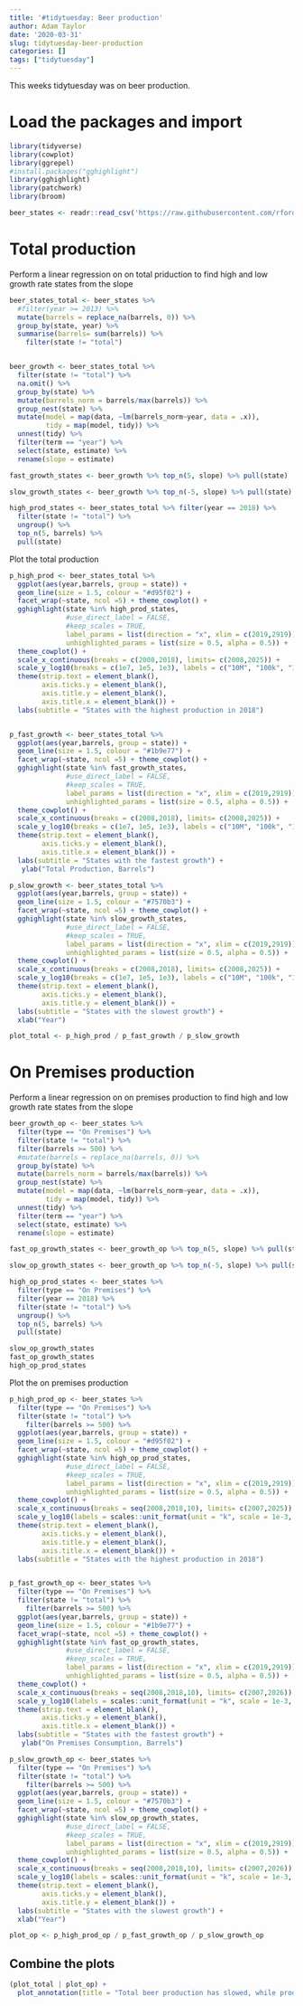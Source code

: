 ```yaml
---
title: '#tidytuesday: Beer production'
author: Adam Taylor
date: '2020-03-31'
slug: tidytuesday-beer-production
categories: []
tags: ["tidytuesday"]
---
```


This weeks tidytuesday was on beer production.

# Load the packages and import

```r
library(tidyverse)
library(cowplot)
library(ggrepel)
#install.packages("gghighlight")
library(gghighlight)
library(patchwork)
library(broom)

beer_states <- readr::read_csv('https://raw.githubusercontent.com/rfordatascience/tidytuesday/master/data/2020/2020-03-31/beer_states.csv')

```



# Total production

Perform a linear regression on on total priduction to find high and low growth rate states from the slope

```r
beer_states_total <- beer_states %>% 
  #filter(year >= 2013) %>%
  mutate(barrels = replace_na(barrels, 0)) %>%
  group_by(state, year) %>%
  summarise(barrels= sum(barrels)) %>%
    filter(state != "total")


beer_growth <- beer_states_total %>%
  filter(state != "total") %>%
  na.omit() %>%
  group_by(state) %>%
  mutate(barrels_norm = barrels/max(barrels)) %>%
  group_nest(state) %>%
  mutate(model = map(data, ~lm(barrels_norm~year, data = .x)),
         tidy = map(model, tidy)) %>%
  unnest(tidy) %>%
  filter(term == "year") %>%
  select(state, estimate) %>%
  rename(slope = estimate)

fast_growth_states <- beer_growth %>% top_n(5, slope) %>% pull(state)

slow_growth_states <- beer_growth %>% top_n(-5, slope) %>% pull(state)

high_prod_states <- beer_states_total %>% filter(year == 2018) %>%
  filter(state != "total") %>%
  ungroup() %>%
  top_n(5, barrels) %>% 
  pull(state)

```


Plot the total production

```r




p_high_prod <- beer_states_total %>%
  ggplot(aes(year,barrels, group = state)) + 
  geom_line(size = 1.5, colour = "#d95f02") +
  facet_wrap(~state, ncol =5) + theme_cowplot() +
  gghighlight(state %in% high_prod_states,
              #use_direct_label = FALSE,
              #keep_scales = TRUE,
              label_params = list(direction = "x", xlim = c(2019,2919)),
              unhighlighted_params = list(size = 0.5, alpha = 0.5)) +
  theme_cowplot() +
  scale_x_continuous(breaks = c(2008,2018), limits= c(2008,2025)) +
  scale_y_log10(breaks = c(1e7, 1e5, 1e3), labels = c("10M", "100k", "1k")) +
  theme(strip.text = element_blank(),
        axis.ticks.y = element_blank(),
        axis.title.y = element_blank(),
        axis.title.x = element_blank()) +
  labs(subtitle = "States with the highest production in 2018")


p_fast_growth <- beer_states_total %>%
  ggplot(aes(year,barrels, group = state)) + 
  geom_line(size = 1.5, colour = "#1b9e77") +
  facet_wrap(~state, ncol =5) + theme_cowplot() +
  gghighlight(state %in% fast_growth_states,
              #use_direct_label = FALSE,
              #keep_scales = TRUE,
              label_params = list(direction = "x", xlim = c(2019,2919)),
              unhighlighted_params = list(size = 0.5, alpha = 0.5)) +
  theme_cowplot() +
  scale_x_continuous(breaks = c(2008,2018), limits= c(2008,2025)) +
  scale_y_log10(breaks = c(1e7, 1e5, 1e3), labels = c("10M", "100k", "1k")) +
  theme(strip.text = element_blank(),
        axis.ticks.y = element_blank(),
        axis.title.x = element_blank()) +
  labs(subtitle = "States with the fastest growth") +
   ylab("Total Production, Barrels")

p_slow_growth <- beer_states_total %>%
  ggplot(aes(year,barrels, group = state)) + 
  geom_line(size = 1.5, colour = "#7570b3") +
  facet_wrap(~state, ncol =5) + theme_cowplot() +
  gghighlight(state %in% slow_growth_states,
              #use_direct_label = FALSE,
              #keep_scales = TRUE,
              label_params = list(direction = "x", xlim = c(2019,2919)),
              unhighlighted_params = list(size = 0.5, alpha = 0.5)) +
  theme_cowplot() +
  scale_x_continuous(breaks = c(2008,2018), limits= c(2008,2025)) +
  scale_y_log10(breaks = c(1e7, 1e5, 1e3), labels = c("10M", "100k", "1k")) +
  theme(strip.text = element_blank(),
        axis.ticks.y = element_blank(),
        axis.title.y = element_blank()) +
  labs(subtitle = "States with the slowest growth") +
  xlab("Year")

plot_total <- p_high_prod / p_fast_growth / p_slow_growth

```

# On Premises production

Perform a linear regression on on premises production to find high and low growth rate states from the slope

```r

beer_growth_op <- beer_states %>%
  filter(type == "On Premises") %>%
  filter(state != "total") %>%
  filter(barrels >= 500) %>%
  #mutate(barrels = replace_na(barrels, 0)) %>%
  group_by(state) %>%
  mutate(barrels_norm = barrels/max(barrels)) %>%
  group_nest(state) %>%
  mutate(model = map(data, ~lm(barrels_norm~year, data = .x)),
         tidy = map(model, tidy)) %>%
  unnest(tidy) %>%
  filter(term == "year") %>%
  select(state, estimate) %>%
  rename(slope = estimate)

fast_op_growth_states <- beer_growth_op %>% top_n(5, slope) %>% pull(state)

slow_op_growth_states <- beer_growth_op %>% top_n(-5, slope) %>% pull(state)

high_op_prod_states <- beer_states %>%
  filter(type == "On Premises") %>%
  filter(year == 2018) %>%
  filter(state != "total") %>%
  ungroup() %>%
  top_n(5, barrels) %>% 
  pull(state)

slow_op_growth_states
fast_op_growth_states
high_op_prod_states


```


Plot the on premises production

```r



p_high_prod_op <- beer_states %>%
  filter(type == "On Premises") %>%
  filter(state != "total") %>%
    filter(barrels >= 500) %>%
  ggplot(aes(year,barrels, group = state)) + 
  geom_line(size = 1.5, colour = "#d95f02") +
  facet_wrap(~state, ncol =5) + theme_cowplot() +
  gghighlight(state %in% high_op_prod_states,
              #use_direct_label = FALSE,
              #keep_scales = TRUE,
              label_params = list(direction = "x", xlim = c(2019,2919)),
              unhighlighted_params = list(size = 0.5, alpha = 0.5)) +
  theme_cowplot() +
  scale_x_continuous(breaks = seq(2008,2018,10), limits= c(2007,2025)) +
  scale_y_log10(labels = scales::unit_format(unit = "k", scale = 1e-3, accuracy = 1, sep = "")) +
  theme(strip.text = element_blank(),
        axis.ticks.y = element_blank(),
        axis.title.y = element_blank(),
        axis.title.x = element_blank()) +
  labs(subtitle = "States with the highest production in 2018")


p_fast_growth_op <- beer_states %>%
  filter(type == "On Premises") %>%
  filter(state != "total") %>%
    filter(barrels >= 500) %>%
  ggplot(aes(year,barrels, group = state)) + 
  geom_line(size = 1.5, colour = "#1b9e77") +
  facet_wrap(~state, ncol =5) + theme_cowplot() +
  gghighlight(state %in% fast_op_growth_states,
              #use_direct_label = FALSE,
              #keep_scales = TRUE,
              label_params = list(direction = "x", xlim = c(2019,2919)),
              unhighlighted_params = list(size = 0.5, alpha = 0.5)) +
  theme_cowplot() +
  scale_x_continuous(breaks = seq(2008,2018,10), limits= c(2007,2026)) +
  scale_y_log10(labels = scales::unit_format(unit = "k", scale = 1e-3, accuracy = 1, sep = "")) +
  theme(strip.text = element_blank(),
        axis.ticks.y = element_blank(),
        axis.title.x = element_blank()) +
  labs(subtitle = "States with the fastest growth") +
   ylab("On Premises Consumption, Barrels")

p_slow_growth_op <- beer_states %>%
  filter(type == "On Premises") %>%
  filter(state != "total") %>%
    filter(barrels >= 500) %>%
  ggplot(aes(year,barrels, group = state)) + 
  geom_line(size = 1.5, colour = "#7570b3") +
  facet_wrap(~state, ncol =5) + theme_cowplot() +
  gghighlight(state %in% slow_op_growth_states,
              #use_direct_label = FALSE,
              #keep_scales = TRUE,
              label_params = list(direction = "x", xlim = c(2019,2919)),
              unhighlighted_params = list(size = 0.5, alpha = 0.5)) +
  theme_cowplot() +
  scale_x_continuous(breaks = seq(2008,2018,10), limits= c(2007,2026)) +
  scale_y_log10(labels = scales::unit_format(unit = "k", scale = 1e-3, accuracy = 1, sep = "")) +
  theme(strip.text = element_blank(),
        axis.ticks.y = element_blank(),
        axis.title.y = element_blank()) +
  labs(subtitle = "States with the slowest growth") +
  xlab("Year")

plot_op <- p_high_prod_op / p_fast_growth_op / p_slow_growth_op

```

## Combine the plots

```r
(plot_total | plot_op) + 
  plot_annotation(title = "Total beer production has slowed, while production for consumption on the premises has soared, particuarly since 2013", caption = "Data source: Alcohol and Tobacco Tax and Trade Bureau (TTB) via @brewersstats\n\n@adamjtaylor #tidytuesday 2020-03-31")
  
```


